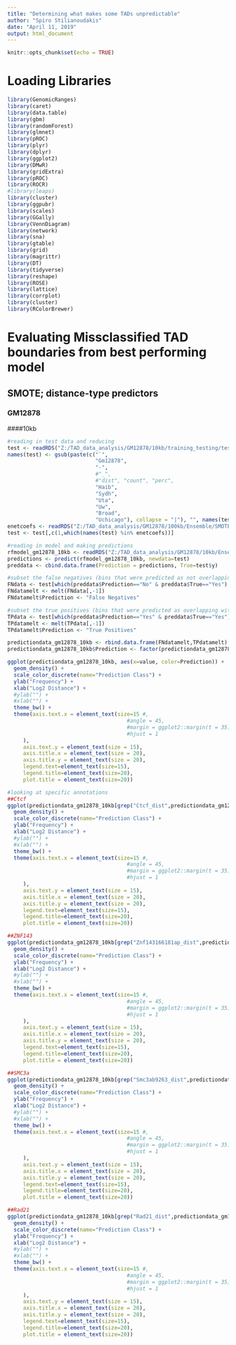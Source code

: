 ```yaml
---
title: "Determining what makes some TADs unpredictable"
author: "Spiro Stilianoudakis"
date: "April 11, 2019"
output: html_document
---
```


```r
knitr::opts_chunk$set(echo = TRUE)
```

# Loading Libraries

```r
library(GenomicRanges)
library(caret)
library(data.table)
library(gbm)
library(randomForest)
library(glmnet)
library(pROC)
library(plyr)
library(dplyr)
library(ggplot2)
library(DMwR)
library(gridExtra)
library(pROC)
library(ROCR)
#library(leaps)
library(cluster)
library(ggpubr)
library(scales)
library(GGally)
library(VennDiagram)
library(network)
library(sna)
library(gtable)
library(grid)
library(magrittr) 
library(DT)
library(tidyverse)
library(reshape)
library(ROSE)
library(lattice)
library(corrplot)
library(cluster)
library(RColorBrewer)

```

# Evaluating Missclassified TAD boundaries from best performing model

## SMOTE; distance-type predictors

### GM12878

####10kb

```r
#reading in test data and reducing
test <- readRDS("Z:/TAD_data_analysis/GM12878/10kb/training_testing/test.rds")
names(test) <- gsub(paste(c("`", 
                            "Gm12878", 
                            "-", 
                            #"_", 
                            #"dist", "count", "perc",
                            "Haib", 
                            "Sydh",
                            "Uta",
                            "Uw",
                            "Broad",
                            "Uchicago"), collapse = "|"), "", names(test))
enetcoefs <- readRDS("Z:/TAD_data_analysis/GM12878/100kb/Ensemble/SMOTE/Distance/ENET/enetcoefs.rds")
test <- test[,c(1,which(names(test) %in% enetcoefs))]

#reading in model and making predictions
rfmodel_gm12878_10kb <- readRDS("Z:/TAD_data_analysis/GM12878/10kb/Ensemble/SMOTE/Distance/ENET/RF/rfModel.rds")
predictions <- predict(rfmodel_gm12878_10kb, newdata=test)
preddata <- cbind.data.frame(Prediction = predictions, True=test$y)

#subset the false negatives (bins that were predicted as not overlapping with flanked TAD boundary but really were)
FNdata <- test[which(preddata$Prediction=="No" & preddata$True=="Yes"),]
FNdatamelt <- melt(FNdata[,-1])
FNdatamelt$Prediction <- "False Negatives"

#subset the true positives (bins that were predicted as overlapping with flanked TAD boundary and truely were)
TPdata <- test[which(preddata$Prediction=="Yes" & preddata$True=="Yes"),]
TPdatamelt <- melt(TPdata[,-1])
TPdatamelt$Prediction <- "True Positives"

predictiondata_gm12878_10kb <- rbind.data.frame(FNdatamelt,TPdatamelt)
predictiondata_gm12878_10kb$Prediction <- factor(predictiondata_gm12878_10kb$Prediction, levels=c("False Negatives","True Positives"))

ggplot(predictiondata_gm12878_10kb, aes(x=value, color=Prediction)) +
  geom_density() +
  scale_color_discrete(name="Prediction Class") +
  ylab("Frequency") +
  xlab("Log2 Distance") +
  #ylab("") +
  #xlab("") +
  theme_bw() +
  theme(axis.text.x = element_text(size=15 #,
                                      #angle = 45, 
                                      #margin = ggplot2::margin(t = 35),
                                      #hjust = 1
     ),
     axis.text.y = element_text(size = 15),
     axis.title.x = element_text(size = 20),
     axis.title.y = element_text(size = 20),
     legend.text=element_text(size=15),
     legend.title=element_text(size=20),
     plot.title = element_text(size=20))

#looking at specific annotations
##Ctcf
ggplot(predictiondata_gm12878_10kb[grep("Ctcf_dist",predictiondata_gm12878_10kb$variable),], aes(x=value, color=Prediction)) +
  geom_density() +
  scale_color_discrete(name="Prediction Class") +
  ylab("Frequency") +
  xlab("Log2 Distance") +
  #ylab("") +
  #xlab("") +
  theme_bw() +
  theme(axis.text.x = element_text(size=15 #,
                                      #angle = 45, 
                                      #margin = ggplot2::margin(t = 35),
                                      #hjust = 1
     ),
     axis.text.y = element_text(size = 15),
     axis.title.x = element_text(size = 20),
     axis.title.y = element_text(size = 20),
     legend.text=element_text(size=15),
     legend.title=element_text(size=20),
     plot.title = element_text(size=20))

##ZNF143
ggplot(predictiondata_gm12878_10kb[grep("Znf143166181ap_dist",predictiondata_gm12878_10kb$variable),], aes(x=value, color=Prediction)) +
  geom_density() +
  scale_color_discrete(name="Prediction Class") +
  ylab("Frequency") +
  xlab("Log2 Distance") +
  #ylab("") +
  #xlab("") +
  theme_bw() +
  theme(axis.text.x = element_text(size=15 #,
                                      #angle = 45, 
                                      #margin = ggplot2::margin(t = 35),
                                      #hjust = 1
     ),
     axis.text.y = element_text(size = 15),
     axis.title.x = element_text(size = 20),
     axis.title.y = element_text(size = 20),
     legend.text=element_text(size=15),
     legend.title=element_text(size=20),
     plot.title = element_text(size=20))

##SMC3a
ggplot(predictiondata_gm12878_10kb[grep("Smc3ab9263_dist",predictiondata_gm12878_10kb$variable),], aes(x=value, color=Prediction)) +
  geom_density() +
  scale_color_discrete(name="Prediction Class") +
  ylab("Frequency") +
  xlab("Log2 Distance") +
  #ylab("") +
  #xlab("") +
  theme_bw() +
  theme(axis.text.x = element_text(size=15 #,
                                      #angle = 45, 
                                      #margin = ggplot2::margin(t = 35),
                                      #hjust = 1
     ),
     axis.text.y = element_text(size = 15),
     axis.title.x = element_text(size = 20),
     axis.title.y = element_text(size = 20),
     legend.text=element_text(size=15),
     legend.title=element_text(size=20),
     plot.title = element_text(size=20))

##Rad21
ggplot(predictiondata_gm12878_10kb[grep("Rad21_dist",predictiondata_gm12878_10kb$variable),], aes(x=value, color=Prediction)) +
  geom_density() +
  scale_color_discrete(name="Prediction Class") +
  ylab("Frequency") +
  xlab("Log2 Distance") +
  #ylab("") +
  #xlab("") +
  theme_bw() +
  theme(axis.text.x = element_text(size=15 #,
                                      #angle = 45, 
                                      #margin = ggplot2::margin(t = 35),
                                      #hjust = 1
     ),
     axis.text.y = element_text(size = 15),
     axis.title.x = element_text(size = 20),
     axis.title.y = element_text(size = 20),
     legend.text=element_text(size=15),
     legend.title=element_text(size=20),
     plot.title = element_text(size=20))


```


